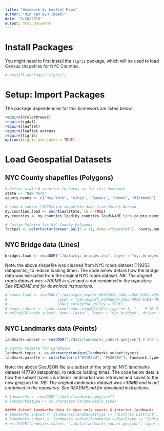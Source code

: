 ```yaml
---
title: "Homework 3: Leaflet Maps"
author: "Min Yan BEH (mbeh)"
date: "9/28/2018"
output: html_document
---
```


# Install Packages

You might need to first install the `Tigris` package, which will be used to load Census shapefiles for NYC Counties.

```r
# install.packages("tigris")
```

# Setup: Import Packages

The package dependencies for this homework are listed below.

```r
require(RColorBrewer)
require(rgdal)
require(leaflet)
require(leaflet.extras)
require(tigris)
options(tigris_use_cache = TRUE)
```

# Load Geospatial Datasets

## NYC County shapefiles (Polygons)

```r
# Define state & counties to focus on for this homework
state <- "New York"
county.names <- c("New York", "Kings", "Queens", "Bronx", "Richmond")

# Load & subset TIGER/Line shapefile data from Census Bureau
ny.counties.load <- counties(state, cb = TRUE)
ny.counties <- ny.counties.load[ny.counties.load$NAME %in% county.names,]

# Custom Palette for NYC County Polygons
factpal <- colorFactor(brewer.pal(n = 11, name ="Spectral"), county.names)
```

## NYC Bridge data (Lines)

```r
bridges.load <- readOGR("./data/nyc_bridges.shp", layer = "nyc_bridges")
```

Note: the above shapefile was cleaned from NYC roads dataset (119353 datapoints), to reduce loading times.
The code below details how the bridge data was extracted from the original NYC roads dataset.
*NB: The original roads dataset was >700MB in size and is not contained in the repository. See README.md for download instructions.*

```r
# roads.load <- readOGR("./data/geo_export_6090a65b-3a0c-49e0-b3b1-4953105ee436.shp",
#                       layer = "geo_export_6090a65b-3a0c-49e0-b3b1-4953105ee436", 
#                       GDAL1_integer64_policy = TRUE)
# roads.subset <- roads.load[roads.load@data$rw_type == 3, ]    # ID 3 represents bridges
# writeOGR(roads.subset, dsn="./data/", layer = "nyc_bridges", driver = "ESRI Shapefile")
```

## NYC Landmarks data (Points)

```r
landmarks.subset <- readOGR("./data/landmarks_subset.geojson") # 378 landmarks

# Custom Palette for Landmarks
landmark.types <- as.character(unique(landmarks.subset$type))
landmark.palette <- colorFactor(c("#3182bd", "#636363"), landmark.types)
```

Note: the above GeoJSON file is a subset of the original NYC landmarks dataset (47790 datapoints), to reduce loading times.
The code below details how the subset (scenic & interior landmarks) was retrieved and saved to the new geojson file.
*NB: The original landmarks dataset was >30MB and is not contained in the repository. See README.md for download instructions.*

```r
# landmarks <- readOGR("./data/landmarks.geojson")
# landmarks$type <- as.character(landmarks$lm_type)

##### Subset landmarks data to show only scenic & interior landmarks
# landmarks.subset <- landmarks[landmarks$type != "Historic District", ]
# landmarks.subset <- landmarks.subset[landmarks.subset$type != "Individual Landmark", ]
# writeOGR(landmarks.subset, "./data/landmarks_subset.geojson", layer = "landmarks", driver = "GeoJSON")
```